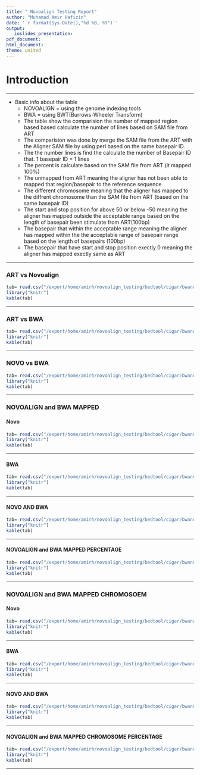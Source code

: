 ```yaml
---
title: " Novoalign Testing Report"
author: "Muhamad Amir Hafizin"
date: '`r format(Sys.Date(),"%d %B, %Y")`'
output:
   ioslides_presentation:
pdf_document:
html_document:
theme: united
---
```


# Introduction

*****

* Basic info about the table
	+ NOVOALIGN = using the genome indexing tools
	+ BWA = using BWT(Burrows-Wheeler Transform)
	+ The table show the comparision the number of mapped region based based calculate the number of lines based on SAM file from ART
	+ The comparision was done by merge the SAM file from the ART with the Aligner SAM file by using perl based on the same basepair ID.
	+ The the number lines is find the calculate the number of Basepair ID that. 1 basepair ID = 1 lines
	+ The percent is calculate based on the SAM file from ART (it mapped 100%)
	+ The unmapped from ART meaning the aligner has not been able to mapped that region/basepair to the reference sequence
	+ The different chromosome meaning that the aligner has mapped to the diffrent chromosome than the SAM file from ART (based on the same basepair ID)
	+ The start and stop position for above 50 or below -50 meaning the aligner has mapped outside the acceptable range based on the length of basepair been stimulate from ART(100bp)
	+ The basepair that within the acceptable range meaning the aligner has mapped within the the acceptable range of basepair range based on the length of basepairs (100bp)
	+ The basepair that have start and stop position exectly 0 meaning the aligner has mapped exectly same as ART 

*****

### ART vs Novoalign

```r
tab= read.csv("/export/home/amirh/novoalign_testing/bedtool/cigar/bwanovo/novamapped.csv",header=TRUE)
library("knitr")
kable(tab)
```

*****

### ART vs BWA
```r
tab= read.csv("/export/home/amirh/novoalign_testing/bedtool/cigar/bwanovo/bwa.csv",header=TRUE)
library("knitr")
kable(tab)
```

*****


### NOVO vs BWA

```r
tab= read.csv("/export/home/amirh/novoalign_testing/bedtool/cigar/bwanovo/novoandbwa1.csv",header=TRUE)
library("knitr")
kable(tab)
```

*****

### NOVOALIGN and BWA MAPPED 

#### Novo

```r
tab= read.csv("/export/home/amirh/novoalign_testing/bedtool/cigar/bwanovo/novomapl.csv",header=TRUE)
library("knitr")
kable(tab)
```

*****

#### BWA

```r
tab= read.csv("/export/home/amirh/novoalign_testing/bedtool/cigar/bwanovo/bwamapl.csv",header=TRUE)
library("knitr")
kable(tab)
```

*****

#### NOVO AND BWA

```r
tab= read.csv("/export/home/amirh/novoalign_testing/bedtool/cigar/bwanovo/novobwa2.csv",header=TRUE)
library("knitr")
kable(tab)
```

*****

#### NOVOALIGN and BWA MAPPED PERCENTAGE

```r
tab= read.csv("/export/home/amirh/novoalign_testing/bedtool/cigar/bwanovo/percentmapped.csv",header=TRUE)
library("knitr")
kable(tab)
```

*****

### NOVOALIGN and BWA MAPPED CHROMOSOEM
#### Novo

```r
tab= read.csv("/export/home/amirh/novoalign_testing/bedtool/cigar/bwanovo/novochrl.csv",header=TRUE)
library("knitr")
kable(tab)
```

*****

#### BWA

```r
tab= read.csv("/export/home/amirh/novoalign_testing/bedtool/cigar/bwanovo/bwachr.csv",header=TRUE)
library("knitr")
kable(tab)
```

*****

#### NOVO AND BWA

```r
tab= read.csv("/export/home/amirh/novoalign_testing/bedtool/cigar/bwanovo/novobwa2.csv",header=TRUE)
library("knitr")
kable(tab)
```

*****

#### NOVOALIGN and BWA MAPPED CHROMOSOME PERCENTAGE

```r
tab= read.csv("/export/home/amirh/novoalign_testing/bedtool/cigar/bwanovo/percentchr.csv",header=TRUE)
library("knitr")
kable(tab)
```

*****

